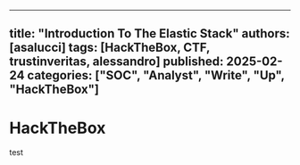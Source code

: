 
---
title: "Introduction To The Elastic Stack"
authors: [asalucci]
tags: [HackTheBox, CTF, trustinveritas, alessandro]
published: 2025-02-24
categories: ["SOC", "Analyst", "Write", "Up", "HackTheBox"]
---

# HackTheBox
test